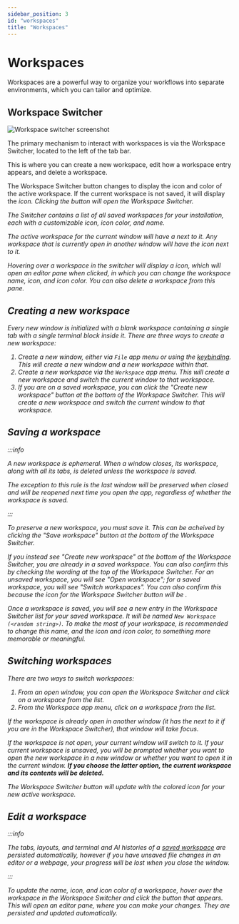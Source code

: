 ```yaml
---
sidebar_position: 3
id: "workspaces"
title: "Workspaces"
---
```


# Workspaces

Workspaces are a powerful way to organize your workflows into separate environments, which you can tailor and optimize.

## Workspace Switcher

![Workspace switcher screenshot](./img/workspace-switcher.png#right)

The primary mechanism to interact with workspaces is via the Workspace Switcher, located to the left of the tab bar.

This is where you can create a new workspace, edit how a workspace entry appears, and delete a workspace.

The Workspace Switcher button changes to display the icon and color of the active workspace. If the current workspace is not saved, it will display the <i className="custom-icon-inline custom-icon-workspace"/> icon. Clicking the button will open the Workspace Switcher.

The Switcher contains a list of all saved workspaces for your installation, each with a customizable icon, icon color, and name.

The active workspace for the current window will have a <i className="fa fa-sharp fa-check"/> next to it. Any workspace that is currently open in another window will have the <i className="fa fa-sharp fa-window"/> icon next to it.

Hovering over a workspace in the switcher will display a <i className="fa fa-sharp fa-pencil"/> icon, which will open an editor pane when clicked, in which you can change the workspace name, icon, and icon color. You can also delete a workspace from this pane.

## Creating a new workspace

Every new window is initialized with a blank workspace containing a single tab with a single terminal block inside it. There are three ways to create a new workspace:

1. Create a new window, either via `File` app menu or using the [keybinding](./keybindings.mdx#global-keybindings). This will create a new window and a new workspace within that.
2. Create a new workspace via the `Workspace` app menu. This will create a new workspace and switch the current window to that workspace.
3. If you are on a saved workspace, you can click the "Create new workspace" button at the bottom of the Workspace Switcher. This will create a new workspace and switch the current window to that workspace.

## Saving a workspace

:::info

A new workspace is ephemeral. When a window closes, its workspace, along with all its tabs, is deleted unless the workspace is saved.

The exception to this rule is the last window will be preserved when closed and will be reopened next time you open the app, regardless of whether the workspace is saved.

:::

To preserve a new workspace, you must save it. This can be acheived by clicking the "Save workspace" button at the bottom of the Workspace Switcher.

If you instead see "Create new workspace" at the bottom of the Workspace Switcher, you are already in a saved workspace. You can also confirm this by checking the wording at the top of the Workspace Switcher. For an unsaved workspace, you will see "Open workspace"; for a saved workspace, you will see "Switch workspaces". You can also confirm this because the icon for the Workspace Switcher button will be <i className="custom-icon-inline custom-icon-workspace"/>.

Once a workspace is saved, you will see a new entry in the Workspace Switcher list for your saved workspace. It will be named `New Workspace (<random string>)`. To make the most of your workspace, is recommended to change this name, and the icon and icon color, to something more memorable or meaningful.

## Switching workspaces

There are two ways to switch workspaces:

1. From an open window, you can open the Workspace Switcher and click on a workspace from the list.
2. From the Workspace app menu, click on a workspace from the list.

If the workspace is already open in another window (it has the <i className="fa fa-sharp fa-window"/> next to it if you are in the Workspace Switcher), that window will take focus.

If the workspace is not open, your current window will switch to it. If your current workspace is unsaved, you will be prompted whether you want to open the new workspace in a new window or whether you want to open it in the current window. **If you choose the latter option, the current workspace and its contents will be deleted.**

The Workspace Switcher button will update with the colored icon for your new active workspace.

## Edit a workspace

:::info

The tabs, layouts, and terminal and AI histories of a [saved workspace](#saving-a-workspace) are persisted automatically, however if you have unsaved file changes in an editor or a webpage, your progress will be lost when you close the window.

:::

To update the name, icon, and icon color of a workspace, hover over the workspace in the Workspace Switcher and click the <i className="fa fa-sharp fa-pencil"/> button that appears. This will open an editor pane, where you can make your changes. They are persisted and updated automatically.
